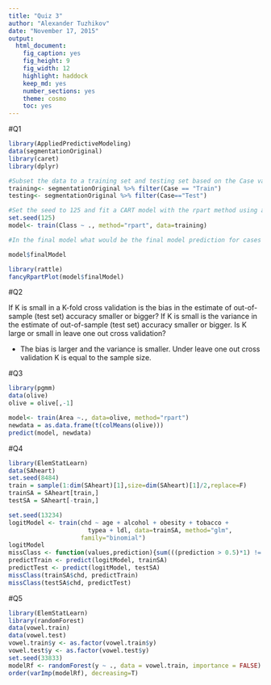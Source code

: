 ```yaml
---
title: "Quiz 3"
author: "Alexander Tuzhikov"
date: "November 17, 2015"
output: 
  html_document: 
    fig_caption: yes
    fig_height: 9
    fig_width: 12
    highlight: haddock
    keep_md: yes
    number_sections: yes
    theme: cosmo
    toc: yes
---
```


#Q1
```r
library(AppliedPredictiveModeling)
data(segmentationOriginal)
library(caret)
library(dplyr)

#Subset the data to a training set and testing set based on the Case variable in the data set. 
training<- segmentationOriginal %>% filter(Case == "Train")
testing<- segmentationOriginal %>% filter(Case=="Test")

#Set the seed to 125 and fit a CART model with the rpart method using all predictor variables and default caret settings. 
set.seed(125)
model<- train(Class ~ ., method="rpart", data=training)

#In the final model what would be the final model prediction for cases with the following variable values:

model$finalModel

library(rattle)
fancyRpartPlot(model$finalModel)
```

#Q2

If K is small in a K-fold cross validation is the bias in the estimate of out-of-sample (test set) accuracy smaller or bigger? If K is small is the variance in the estimate of out-of-sample (test set) accuracy smaller or bigger. Is K large or small in leave one out cross validation?

* The bias is larger and the variance is smaller. Under leave one out cross validation K is equal to the sample size.

#Q3
```r
library(pgmm)
data(olive)
olive = olive[,-1]

model<- train(Area ~., data=olive, method="rpart")
newdata = as.data.frame(t(colMeans(olive)))
predict(model, newdata)
```

#Q4
```r
library(ElemStatLearn)
data(SAheart)
set.seed(8484)
train = sample(1:dim(SAheart)[1],size=dim(SAheart)[1]/2,replace=F)
trainSA = SAheart[train,]
testSA = SAheart[-train,]

set.seed(13234)
logitModel <- train(chd ~ age + alcohol + obesity + tobacco + 
                      typea + ldl, data=trainSA, method="glm", 
                    family="binomial")
logitModel
missClass <- function(values,prediction){sum(((prediction > 0.5)*1) != values)/length(values)}
predictTrain <- predict(logitModel, trainSA)
predictTest <- predict(logitModel, testSA)
missClass(trainSA$chd, predictTrain) 
missClass(testSA$chd, predictTest)
```

#Q5
```r
library(ElemStatLearn)
library(randomForest)
data(vowel.train)
data(vowel.test)
vowel.train$y <- as.factor(vowel.train$y)
vowel.test$y <- as.factor(vowel.test$y)
set.seed(33833)
modelRf <- randomForest(y ~ ., data = vowel.train, importance = FALSE)
order(varImp(modelRf), decreasing=T)
```